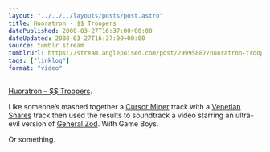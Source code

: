 ```yaml
---
layout: "../../../layouts/posts/post.astro"
title: Huoratron - $$ Troopers
datePublished: 2008-03-27T16:37:00+00:00
dateUpdated: 2008-03-27T16:37:00+00:00
source: tumblr stream
tumblrUrl: https://stream.anglepoised.com/post/29995887/huoratron-troopers-like-someones-mashed
tags: ["linklog"]
format: "video"
---
```



<Vimeo id="https://vimeo.com/764015" />

[Huoratron &#8211; \$\$ Troopers][1].

Like someone&rsquo;s mashed together a [Cursor Miner][2] track with a [Venetian Snares][3] track then used the results to soundtrack a video starring an ultra-evil version of [General Zod][4]. With Game Boys.

Or something.

[1]: https://vimeo.com/764015
[2]: http://www.myspace.com/cursorminer
[3]: http://www.venetiansnares.com/
[4]: http://www.zod2008.com/
